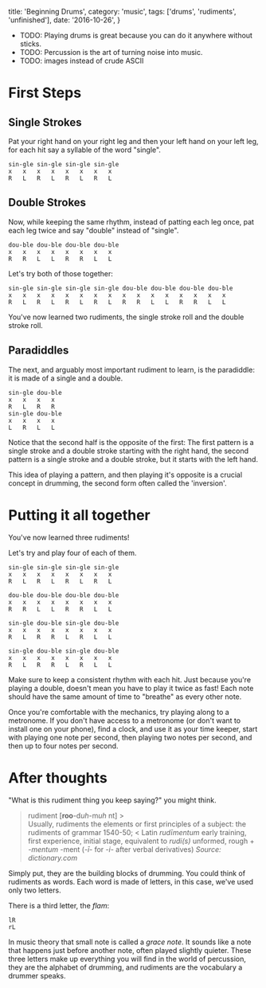 
  title: 'Beginning Drums',
  category: 'music',
  tags: ['drums', 'rudiments', 'unfinished'],
  date: '2016-10-26',
}


- TODO: Playing drums is great because you can do it anywhere without sticks.
- TODO: Percussion is the art of turning noise into music.
- TODO: images instead of crude ASCII

# First Steps

## Single Strokes

Pat your right hand on your right leg and then your left hand on your left leg, for each hit say a syllable of the word "single".

```
sin-gle sin-gle sin-gle sin-gle
x   x   x   x   x   x   x   x
R   L   R   L   R   L   R   L
```

## Double Strokes

Now, while keeping the same rhythm, instead of patting each leg once, pat each leg twice and say "double" instead of "single".

```
dou-ble dou-ble dou-ble dou-ble
x   x   x   x   x   x   x   x
R   R   L   L   R   R   L   L
```

Let's try both of those together:

```
sin-gle sin-gle sin-gle sin-gle dou-ble dou-ble dou-ble dou-ble
x   x   x   x   x   x   x   x   x   x   x   x   x   x   x   x
R   L   R   L   R   L   R   L   R   R   L   L   R   R   L   L
```

You've now learned two rudiments, the single stroke roll and the double stroke roll.

## Paradiddles

The next, and arguably most important rudiment to learn, is the paradiddle: it is made of a single and a double.

```
sin-gle dou-ble
x   x   x   x
R   L   R   R
sin-gle dou-ble
x   x   x   x
L   R   L   L
```

Notice that the second half is the opposite of the first: The first pattern is a single stroke and a double stroke starting with the right hand, the second pattern is a single stroke and a double stroke, but it starts with the left hand.

This idea of playing a pattern, and then playing it's opposite is a crucial concept in drumming, the second form often called the 'inversion'.

# Putting it all together

You've now learned three rudiments!

Let's try and play four of each of them.

```
sin-gle sin-gle sin-gle sin-gle
x   x   x   x   x   x   x   x
R   L   R   L   R   L   R   L

dou-ble dou-ble dou-ble dou-ble
x   x   x   x   x   x   x   x
R   R   L   L   R   R   L   L

sin-gle dou-ble sin-gle dou-ble
x   x   x   x   x   x   x   x
R   L   R   R   L   R   L   L

sin-gle dou-ble sin-gle dou-ble
x   x   x   x   x   x   x   x
R   L   R   R   L   R   L   L
```

Make sure to keep a consistent rhythm with each hit. Just because you're playing a double, doesn't mean you have to play it twice as fast! Each note should have the same amount of time to "breathe" as every other note.

Once you're comfortable with the mechanics, try playing along to a metronome. If you don't have access to a metronome (or don't want to install one on your phone), find a clock, and use it as your time keeper, start with playing one note per second, then playing two notes per second, and then up to four notes per second.

# After thoughts

"What is this rudiment thing you keep saying?" you might think.

> rudiment [**roo**-d*uh*-m*uh* nt] ><br/>Usually, rudiments
> the elements or first principles of a subject: the rudiments of grammar
> 1540-50; < Latin _rudīmentum_ early training, first experience, initial stage, equivalent to _rudi(s)_ unformed, rough + _-mentum_ -ment (_-ī-_ for _-i-_ after verbal derivatives)
> _Source: dictionary.com_

Simply put, they are the building blocks of drumming. You could think of rudiments as words. Each word is made of letters, in this case, we've used only two letters.

There is a third letter, the _flam_:

```
lR
rL
```

In music theory that small note is called a _grace note_. It sounds like a note that happens just before another note, often played slightly quieter. These three letters make up everything you will find in the world of percussion, they are the alphabet of drumming, and rudiments are the vocabulary a drummer speaks.
